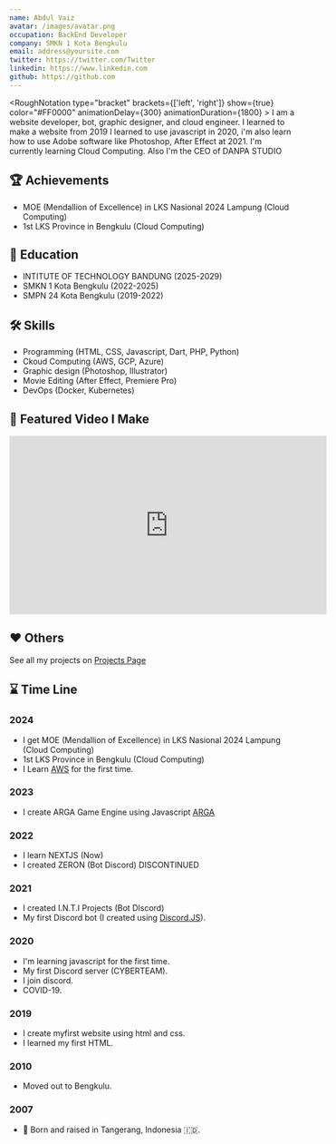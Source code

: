 ```yaml
---
name: Abdul Vaiz
avatar: /images/avatar.png
occupation: BackEnd Developer
company: SMKN 1 Kota Bengkulu
email: address@yoursite.com
twitter: https://twitter.com/Twitter
linkedin: https://www.linkedin.com
github: https://github.com
---
```


<RoughNotation
                type="bracket"
                brackets={['left', 'right']}
                show={true}
                color="#FF0000"
                animationDelay={300}
                animationDuration={1800}
              >
I am a website developer, bot, graphic designer, and cloud engineer. I learned to make a website from 2019
I learned to use javascript in 2020, i'm also learn how to use Adobe software like Photoshop, After Effect at 2021. I'm currently learning <RoughNotation animationDelay="1000" animationDuration="1800" type="highlight" color="#0ea4e9" strokeWidth="3" show={true}>Cloud Computing.</RoughNotation>  Also I'm the CEO of DANPA STUDIO
</RoughNotation>

## 🏆 Achievements
- <RoughNotation type="highlight" color="#FF0000" show={true} animationDelay={500} animationDuration={1800}>MOE (Mendallion of Excellence)</RoughNotation> in LKS Nasional 2024 Lampung (Cloud Computing)
- 1st LKS Province in Bengkulu (Cloud Computing)

## 🔬 Education
- INTITUTE OF TECHNOLOGY BANDUNG (2025-2029)
- SMKN 1 Kota Bengkulu (2022-2025)
- SMPN 24 Kota Bengkulu (2019-2022)

## 🛠️ Skills
- Programming (HTML, CSS, Javascript, Dart, PHP, Python)
- Ckoud Computing (AWS, GCP, Azure)
- Graphic design (Photoshop, Illustrator)
- Movie Editing (After Effect, Premiere Pro)
- DevOps (Docker, Kubernetes)

## 🎥 Featured Video I Make
<div class="relative pb-16/9">
  <iframe class="absolute top-0 left-0 w-full h-full" width="560" height="315" src="https://www.youtube.com/embed/H9vjv6QoHs8" frameborder="0" allow="accelerometer; autoplay; clipboard-write; encrypted-media; gyroscope; picture-in-picture" allowfullscreen></iframe>
</div>

## ❤️ Others
See all my projects on [Projects Page](/projects)


## ⌛ Time Line

### 2024
- I get <RoughNotation type="highlight" color="#FF0000" show={true} animationDelay={500} animationDuration={1800}>MOE (Mendallion of Excellence)</RoughNotation> in LKS Nasional 2024 Lampung (Cloud Computing)
- 1st LKS Province in Bengkulu (Cloud Computing)
- I Learn [AWS](https://aws.amazon.com/) for the first time.

### 2023
- I create ARGA Game Engine using Javascript [ARGA](https://github.com/DemuraAIdev/ARGA)

### 2022

- I learn NEXTJS <RoughNotation type="underline" show={true} color="#FBCFE8" animationDelay={1500} animationDuration={1800} multiline={true} >(Now) </RoughNotation>
- I created ZERON (Bot Discord) DISCONTINUED

### 2021

- I created I.N.T.I Projects (Bot DIscord)
- My first Discord bot (I created using [Discord.JS](https://discord.js.org/)).

### 2020

- I'm learning javascript for the first time.
- My first Discord server (CYBERTEAM).
- I join discord.
- COVID-19.

### 2019

- I create myfirst website using html and css.
- I learned my first HTML.

### 2010

- Moved out to Bengkulu.

### 2007

-  👶 Born and raised in Tangerang, Indonesia 🇮🇩.